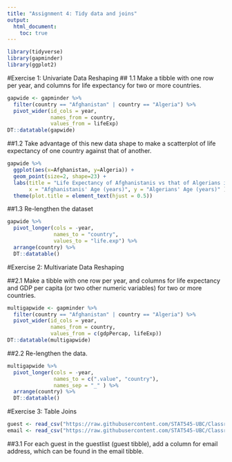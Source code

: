 ```yaml
---
title: "Assignment 4: Tidy data and joins"
output:
  html_document:
    toc: true
---
```

```r
library(tidyverse)
library(gapminder)
library(ggplot2)
```

#Exercise 1: Univariate Data Reshaping
## 1.1
Make a tibble with one row per year, and columns for life expectancy for two or more countries.
```r
gapwide <- gapminder %>% 
  filter(country == "Afghanistan" | country == "Algeria") %>% 
  pivot_wider(id_cols = year,
              names_from = country,
              values_from = lifeExp)
DT::datatable(gapwide)
```

##1.2
Take advantage of this new data shape to make a scatterplot of life expectancy of one country against that of another.

```r
gapwide %>% 
  ggplot(aes(x=Afghanistan, y=Algeria)) +
  geom_point(size=2, shape=23) +
  labs(title = "Life Expectancy of Afghanistanis vs that of Algerians in 1952-2007",
       x = "Afghanistanis' Age (years)", y = "Algerians' Age (years)" ) +
  theme(plot.title = element_text(hjust = 0.5))
```

##1.3
Re-lengthen the dataset
```r
gapwide %>% 
  pivot_longer(cols = -year,
               names_to = "country",
               values_to = "life.exp") %>% 
  arrange(country) %>% 
  DT::datatable()
```
 
#Exercise 2: Multivariate Data Reshaping

##2.1
Make a tibble with one row per year, and columns for life expectancy and GDP per capita (or two other numeric variables) for two or more countries.
```r
multigapwide <- gapminder %>% 
  filter(country == "Afghanistan" | country == "Algeria") %>% 
  pivot_wider(id_cols = year,
              names_from = country,
              values_from = c(gdpPercap, lifeExp))
DT::datatable(multigapwide)
```
 

##2.2
Re-lengthen the data.
```r
multigapwide %>% 
  pivot_longer(cols = -year,
               names_to = c(".value", "country"),
               names_sep = "_" ) %>% 
  arrange(country) %>% 
  DT::datatable()
```

#Exercise 3: Table Joins

```r
guest <- read_csv("https://raw.githubusercontent.com/STAT545-UBC/Classroom/master/data/wedding/attend.csv")
email <- read_csv("https://raw.githubusercontent.com/STAT545-UBC/Classroom/master/data/wedding/emails.csv")
```
 
##3.1
For each guest in the guestlist (guest tibble), add a column for email address, which can be found in the email tibble.



